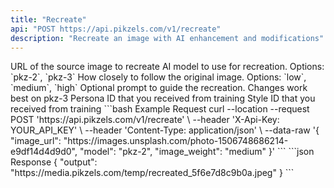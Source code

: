 ```yaml
---
title: "Recreate"
api: "POST https://api.pikzels.com/v1/recreate"
description: "Recreate an image with AI enhancement and modifications"
---
```


<ParamField body="image_url" type="string" required>
  URL of the source image to recreate
</ParamField>

<ParamField body="model" type="string" required>
  AI model to use for recreation. Options: `pkz-2`, `pkz-3`
</ParamField>

<ParamField body="image_weight" type="string" default="medium">
  How closely to follow the original image. Options: `low`, `medium`, `high`
</ParamField>

<ParamField body="prompt" type="string">
  Optional prompt to guide the recreation. Changes work best on pkz-3
</ParamField>

<ParamField body="persona" type="string">
  Persona ID that you received from training
</ParamField>

<ParamField body="style" type="string">
  Style ID that you received from training
</ParamField>

<RequestExample>
```bash Example Request
curl --location --request POST 'https://api.pikzels.com/v1/recreate' \
--header 'X-Api-Key: YOUR_API_KEY' \
--header 'Content-Type: application/json' \
--data-raw '{
  "image_url": "https://images.unsplash.com/photo-1506748686214-e9df14d4d9d0",
  "model": "pkz-2",
  "image_weight": "medium"
}'
```
</RequestExample>

<ResponseExample>
```json Response
{
  "output": "https://media.pikzels.com/temp/recreated_5f6e7d8c9b0a.jpeg"
}
```
</ResponseExample>